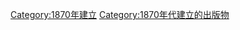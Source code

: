 {{Cat topic in year| topic=建立的出版物| year=1871}}

[[Category:1870年建立|Category:1870年建立]]
[[Category:1870年代建立的出版物|Category:1870年代建立的出版物]]